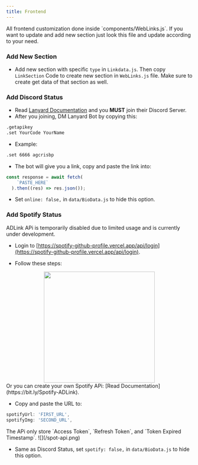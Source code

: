 ```yaml
---
title: Frontend
---
```


<Callout type="info">
All frontend customization done inside `components/WebLinks.js`. If you want to update and add new section just look this file and update according to your need.
</Callout>

### Add New Section
- Add new section with specific `type` in `Linkdata.js`. Then copy `LinkSection` Code to create new section in `WebLinks.js` file. Make sure to create get data of that section as well.

### Add Discord Status
- Read [Lanyard Documentation](https://github.com/Phineas/lanyard) and you **MUST** join their Discord Server.
- After you joining, DM Lanyard Bot by copying this:

```bash copy
.getapikey
.set YourCode YourName
```

- Example:

```bash
.set 6666 agcrisbp
```

- The bot will give you a link, copy and paste the link into:
```js filename="pages/api/online.ts (Line 7)"
const response = await fetch(
    `PASTE_HERE`
  ).then((res) => res.json());
```

- Set `online: false,` in `data/BioData.js` to hide this option.

### Add Spotify Status
<Callout type="warning">
ADLink APi is temporarily disabled due to limited usage and is currently under development.
</Callout>

- Login to [https://spotify-github-profile.vercel.app/api/login](https://spotify-github-profile.vercel.app/api/login).

- Follow these steps:
<center><img src="/spotify.png" width="300" height="300" /></center>

<Callout type="info">
Or you can create your own Spotify APi: [Read Documentation](https://bit.ly/Spotify-ADLink).
</Callout>

- Copy and paste the URL to:
```js filename="data/BioData.js"
spotifyUrl: 'FIRST_URL',
spotifyImg: 'SECOND_URL',
```

<Callout type="info">
The APi only store `Access Token`, `Refresh Token`, and `Token Expired Timestamp`.
![](/spot-api.png)
</Callout>

- Same as Discord Status, set `spotify: false,` in `data/BioData.js` to hide this option.